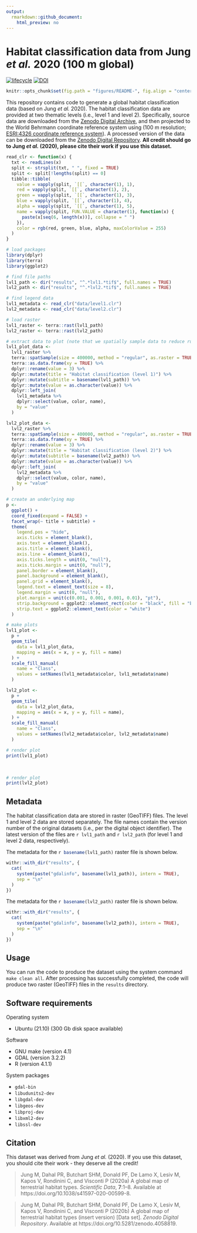 ```yaml
---
output:
  rmarkdown::github_document:
    html_preview: no
---
```


<!--- README.md is generated from README.Rmd. Please edit that file -->

# Habitat classification data from Jung *et al.* 2020 (100 m global)

[![lifecycle](https://img.shields.io/badge/Lifecycle-stable-brightgreen.svg)](https://lifecycle.r-lib.org/articles/stages.html)
[![DOI](https://zenodo.org/badge/TODO.svg)](https://zenodo.org/badge/latestdoi/TODO)

```r
knitr::opts_chunk$set(fig.path = "figures/README-", fig.align = "center")
```

This repository contains code to generate a global habitat classification data (based on Jung *et al.* 2020). The habitat classification data are provided at two thematic levels (i.e., level 1 and level 2). Specifically, source data are downloaded from the [Zenodo Digital Archive](https://doi.org/10.5281/zenodo.4058356), and then projected to the World Behrmann coordinate reference system using (100 m resolution; [ESRI:4326 coordinate reference system](https://epsg.io/54017)). A processed version of the data can be downloaded from the [Zenodo Digital Repository](https://zenodo.org/badge/latestdoi/TODO). **All credit should go to Jung *et al.* (2020), please cite their work if you use this dataset.**

```r
read_clr <- function(x) {
  txt <- readLines(x)
  split <- strsplit(txt, " ", fixed = TRUE)
  split <- split[!lengths(split) == 0]
  tibble::tibble(
    value = vapply(split, `[[`, character(1), 1),
    red = vapply(split, `[[`, character(1), 2),
    green = vapply(split, `[[`, character(1), 3),
    blue = vapply(split, `[[`, character(1), 4),
    alpha = vapply(split, `[[`, character(1), 5),
    name = vapply(split, FUN.VALUE = character(1), function(x) {
      paste(x[seq(6, length(x))], collapse = " ")
    }),
    color = rgb(red, green, blue, alpha, maxColorValue = 255)
  )
}
```

```r
# load packages
library(dplyr)
library(terra)
library(ggplot2)

# find file paths
lvl1_path <- dir("results", "^.*lvl1.*tif$", full.names = TRUE)
lvl2_path <- dir("results", "^.*lvl2.*tif$", full.names = TRUE)

# find legend data
lvl1_metadata <- read_clr("data/level1.clr")
lvl2_metadata <- read_clr("data/level2.clr")

# load raster
lvl1_raster <- terra::rast(lvl1_path)
lvl2_raster <- terra::rast(lvl2_path)

# extract data to plot (note that we spatially sample data to reduce run time)
lvl1_plot_data <-
  lvl1_raster %>%
  terra::spatSample(size = 400000, method = "regular", as.raster = TRUE) %>%
  terra::as.data.frame(xy = TRUE) %>%
  dplyr::rename(value = 3) %>%
  dplyr::mutate(title = "Habitat classification (level 1)") %>%
  dplyr::mutate(subtitle = basename(lvl1_path)) %>%
  dplyr::mutate(value = as.character(value)) %>%
  dplyr::left_join(
    lvl1_metadata %>%
    dplyr::select(value, color, name),
    by = "value"
  )

lvl2_plot_data <-
  lvl2_raster %>%
  terra::spatSample(size = 400000, method = "regular", as.raster = TRUE) %>%
  terra::as.data.frame(xy = TRUE) %>%
  dplyr::rename(value = 3) %>%
  dplyr::mutate(title = "Habitat classification (level 2)") %>%
  dplyr::mutate(subtitle = basename(lvl2_path)) %>%
  dplyr::mutate(value = as.character(value)) %>%
  dplyr::left_join(
    lvl2_metadata %>%
    dplyr::select(value, color, name),
    by = "value"
  )

# create an underlying map
p <-
  ggplot() +
  coord_fixed(expand = FALSE) +
  facet_wrap(~ title + subtitle) +
  theme(
    legend.pos = "hide",
    axis.ticks = element_blank(),
    axis.text = element_blank(),
    axis.title = element_blank(),
    axis.line = element_blank(),
    axis.ticks.length = unit(0, "null"),
    axis.ticks.margin = unit(0, "null"),
    panel.border = element_blank(),
    panel.background = element_blank(),
    panel.grid = element_blank(),
    legend.text = element_text(size = 8),
    legend.margin = unit(0, "null"),
    plot.margin = unit(c(0.001, 0.001, 0.001, 0.01), "pt"),
    strip.background = ggplot2::element_rect(color = "black", fill = "black"),
    strip.text = ggplot2::element_text(color = "white")
  )

# make plots
lvl1_plot <-
  p +
  geom_tile(
    data = lvl1_plot_data,
    mapping = aes(x = x, y = y, fill = name)
  ) +
  scale_fill_manual(
    name = "Class",
    values = setNames(lvl1_metadata$color, lvl1_metadata$name)
  )

lvl2_plot <-
  p +
  geom_tile(
    data = lvl2_plot_data,
    mapping = aes(x = x, y = y, fill = name),
  ) +
  scale_fill_manual(
    name = "Class",
    values = setNames(lvl2_metadata$color, lvl2_metadata$name)
  )
```

```r
# render plot
print(lvl1_plot)
```

</br>

```r
# render plot
print(lvl2_plot)
```

## Metadata

The habitat classification data are stored in raster (GeoTIFF) files. The level 1 and level 2 data are stored separately. The file names contain the version number of the original datasets (i.e., per the digital object identifier). The latest version of the files are `r lvl1_path`{.R} and `r lvl2_path`{.R} (for level 1 and level 2 data, respectively).

The metadata for the `r basename(lvl1_path)`{.R} raster file is shown below.

```r
withr::with_dir("results", {
  cat(
    system(paste("gdalinfo", basename(lvl1_path)), intern = TRUE),
    sep = "\n"
  )
})
```

The metadata for the `r basename(lvl2_path)`{.R} raster file is shown below.

```r
withr::with_dir("results", {
  cat(
    system(paste("gdalinfo", basename(lvl2_path)), intern = TRUE),
    sep = "\n"
  )
})
```

## Usage

You can run the code to produce the dataset using the system command `make clean all`. After processing has successfully completed, the code will produce two raster (GeoTIFF) files in the `results` directory.

## Software requirements

Operating system

* Ubuntu (21.10) (300 Gb disk space available)

Software

* GNU make (version 4.1)
* GDAL (version 3.2.2)
* R (version 4.1.1)

System packages

* `gdal-bin`
* `libudunits2-dev`
* `libgdal-dev`
* `libgeos-dev`
* `libproj-dev`
* `libxml2-dev`
* `libssl-dev`

## Citation

This dataset was derived from Jung *et al.* (2020). If you use this dataset, you should cite their work - they deserve all the credit!

> Jung M, Dahal PR, Butchart SHM, Donald PF, De Lamo X, Lesiv M, Kapos V, Rondinini C, and Visconti P (2020a) A global map of terrestrial habitat types. *Scientific Data*, **7**:1--8. Available at https://doi.org/10.1038/s41597-020-00599-8.

> Jung M, Dahal PR, Butchart SHM, Donald PF, De Lamo X, Lesiv M, Kapos V, Rondinini C, and Visconti P (2020b) A global map of terrestrial habitat types (insert version) [Data set]. *Zenodo Digital Repository*. Available at https://doi.org/10.5281/zenodo.4058819.
